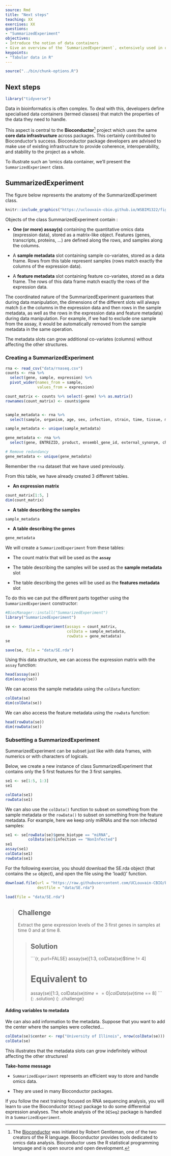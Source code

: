 ```yaml
---
source: Rmd
title: "Next steps"
teaching: XX
exercises: XX
questions:
- "SummarizedExperiment"
objectives:
- Introduce the notion of data containers
- Give an overview of the `SummarizedExperiment`, extensively used in omics analyses
keypoints:
- "Tabular data in R"
---
```


```r
source("../bin/chunk-options.R")
```

## Next steps

```r
library("tidyverse")
```

Data in bioinformatics is often complex.
To deal with this, developers define specialised
data containers (termed classes) that match the properties of the
data they need to handle.

This aspect is central to the **Bioconductor**[^Bioconductor] project which
uses the same **core data infrastructure** across packages. This certainly contributed
to Bioconductor's success. Bioconductor package developers are advised to make
use of existing infrastructure to provide coherence, interoperability, and stability to
the project as a whole.


[^Bioconductor]: The [Bioconductor](http://www.bioconductor.org) was initiated by Robert Gentleman, one of the two creators of the R language. Bioconductor provides tools dedicated to omics data analysis. Bioconductor uses the R statistical programming language and is open source and open development.


To illustrate such an 'omics data container, we'll present the `SummarizedExperiment`
class.

## SummarizedExperiment

The figure below represents the anatomy of the SummarizedExperiment class.

```r
knitr::include_graphics("https://uclouvain-cbio.github.io/WSBIM1322/figs/SE.svg")
```


Objects of the class SummarizedExperiment contain :

- **One (or more) assay(s)** containing the quantitative omics data
  (expression data), stored as a matrix-like object. Features (genes,
  transcripts, proteins, ...) are defined along the rows, and samples
  along the columns.

- A **sample metadata** slot containing sample co-variates, stored as a
  data frame. Rows from this table represent samples (rows match exactly the
  columns of the expression data).

- A **feature metadata** slot containing feature co-variates, stored as
  a data frame. The rows of this data frame match exactly the rows of the
  expression data.

The coordinated nature of the SummarizedExperiment guarantees that
during data manipulation, the
dimensions of the different slots will always match (i.e the columns
in the expression data and then rows in the sample metadata, as well
as the rows in the expression data and feature metadata) during data
manipulation. For example, if we had to exclude one sample from the assay,
it would be automatically removed from the sample metadata in the same operation.

The metadata slots can grow additional co-variates
(columns) without affecting the other structures.



### Creating a SummarizedExperiment

```r
rna <- read_csv("data/rnaseq.csv")
counts <- rna %>%
  select(gene, sample, expression) %>%
  pivot_wider(names_from = sample,
              values_from = expression)

count_matrix <- counts %>% select(-gene) %>% as.matrix()
rownames(count_matrix) <- counts$gene


sample_metadata <- rna %>%
  select(sample, organism, age, sex, infection, strain, time, tissue, mouse)

sample_metadata <- unique(sample_metadata)

gene_metadata <- rna %>%
  select(gene, ENTREZID, product, ensembl_gene_id, external_synonym, chromosome_name, gene_biotype, phenotype_description, hsapiens_homolog_associated_gene_name)

# Remove redundancy
gene_metadata <- unique(gene_metadata)

```

Remember the `rna` dataset that we have used previously.

From this table, we have already created 3 different tables.

- **An expression matrix**

```r
count_matrix[1:5, ]
dim(count_matrix)
```


- **A table describing the samples**

```r
sample_metadata
```

- **A table describing the genes**

```r
gene_metadata
```

We will create a `SummarizedExperiment` from these tables:

- The count matrix that will be used as the **`assay`**

- The table describing the samples will be used as the **sample metadata** slot

- The table describing the genes will be used as the **features metadata** slot

To do this we can put the different parts together using the
`SummarizedExperiment` constructor:

```r
#BiocManager::install("SummarizedExperiment")
library("SummarizedExperiment")
```

```r
se <- SummarizedExperiment(assays = count_matrix,
                           colData = sample_metadata,
                           rowData = gene_metadata)
se
```

```r
save(se, file = "data/SE.rda")
```

Using this data structure, we can access the expression matrix with
the `assay` function:


```r
head(assay(se))
dim(assay(se))
```

We can access the sample metadata using the `colData` function:

```r
colData(se)
dim(colData(se))
```

We can also access the feature metadata using the `rowData` function:

```r
head(rowData(se))
dim(rowData(se))
```


### Subsetting a SummarizedExperiment

SummarizedExperiment can be subset just like with data frames,
with numerics or with characters of logicals.

Below, we create a new instance of class SummarizedExperiment that contains only
the 5 first features for the 3 first samples.

```r
se1 <- se[1:5, 1:3]
se1
```

```r
colData(se1)
rowData(se1)
```


We can also use the `colData()` function to subset on something from the sample metadata or the `rowData()` to subset on something from the feature metadata.
For example, here we keep only miRNAs and the non infected samples:

```r
se1 <- se[rowData(se)$gene_biotype == "miRNA",
          colData(se)$infection == "NonInfected"]
se1
assay(se1)
colData(se1)
rowData(se1)
```




For the following exercise, you should download the SE.rda object
(that contains the `se` object), and open the file using the
'load()' function.

```r
download.file(url = "https://raw.githubusercontent.com/UCLouvain-CBIO/bioinfo-training-01-intro-r/master/data/SE.rda",
              destfile = "data/SE.rda")

load(file = "data/SE.rda")
```

> ## Challenge
>
> Extract the gene expression levels of the 3 first genes in samples at time 0 and at time 8.
>
> > ## Solution
> >
> >
> > ```{r, purl=FALSE}
> > assay(se)[1:3, colData(se)$time != 4]
> >
> > # Equivalent to
> > assay(se)[1:3, colData(se)$time == 0 | colData(se)$time == 8]
> > ```
> {: .solution}
{: .challenge}

#### Adding variables to metadata

We can also add information to the metadata.
Suppose that you want to add the center where the samples were collected...

```r
colData(se)$center <- rep("University of Illinois", nrow(colData(se)))
colData(se)
```

This illustrates that the metadata slots can grow indefinitely without affecting
the other structures!



**Take-home message**


- `SummarizedExperiment` represents an efficient way to store and handle omics data.

- They are used in many Bioconductor packages.

If you follow the next training focused on RNA sequencing analysis, you will learn to
use the Bioconductor `DESeq2` package to do some differential expression analyses.
The whole analysis of the `DESeq2` package is handled in a `SummarizedExperiment`.
